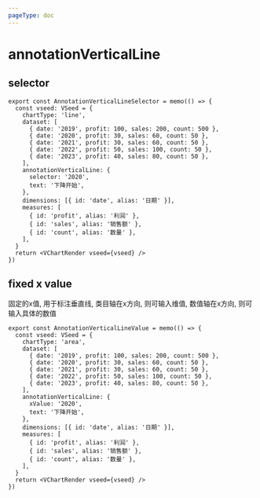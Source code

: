 ```yaml
---
pageType: doc
---
```



# annotationVerticalLine

## selector

<AnnotationVerticalLineSelector />

```tsx pure {11-14}
export const AnnotationVerticalLineSelector = memo(() => {
  const vseed: VSeed = {
    chartType: 'line',
    dataset: [
      { date: '2019', profit: 100, sales: 200, count: 500 },
      { date: '2020', profit: 30, sales: 60, count: 50 },
      { date: '2021', profit: 30, sales: 60, count: 50 },
      { date: '2022', profit: 50, sales: 100, count: 50 },
      { date: '2023', profit: 40, sales: 80, count: 50 },
    ],
    annotationVerticalLine: {
      selector: '2020',
      text: '下降开始',
    },
    dimensions: [{ id: 'date', alias: '日期' }],
    measures: [
      { id: 'profit', alias: '利润' },
      { id: 'sales', alias: '销售额' },
      { id: 'count', alias: '数量' },
    ],
  }
  return <VChartRender vseed={vseed} />
})
```

## fixed x value

固定的x值, 用于标注垂直线, 类目轴在x方向, 则可输入维值, 数值轴在x方向, 则可输入具体的数值

<AnnotationVerticalLineValue />

```tsx pure {11-14}
export const AnnotationVerticalLineValue = memo(() => {
  const vseed: VSeed = {
    chartType: 'area',
    dataset: [
      { date: '2019', profit: 100, sales: 200, count: 500 },
      { date: '2020', profit: 30, sales: 60, count: 50 },
      { date: '2021', profit: 30, sales: 60, count: 50 },
      { date: '2022', profit: 50, sales: 100, count: 50 },
      { date: '2023', profit: 40, sales: 80, count: 50 },
    ],
    annotationVerticalLine: {
      xValue: '2020',
      text: '下降开始',
    },
    dimensions: [{ id: 'date', alias: '日期' }],
    measures: [
      { id: 'profit', alias: '利润' },
      { id: 'sales', alias: '销售额' },
      { id: 'count', alias: '数量' },
    ],
  }
  return <VChartRender vseed={vseed} />
})
```

